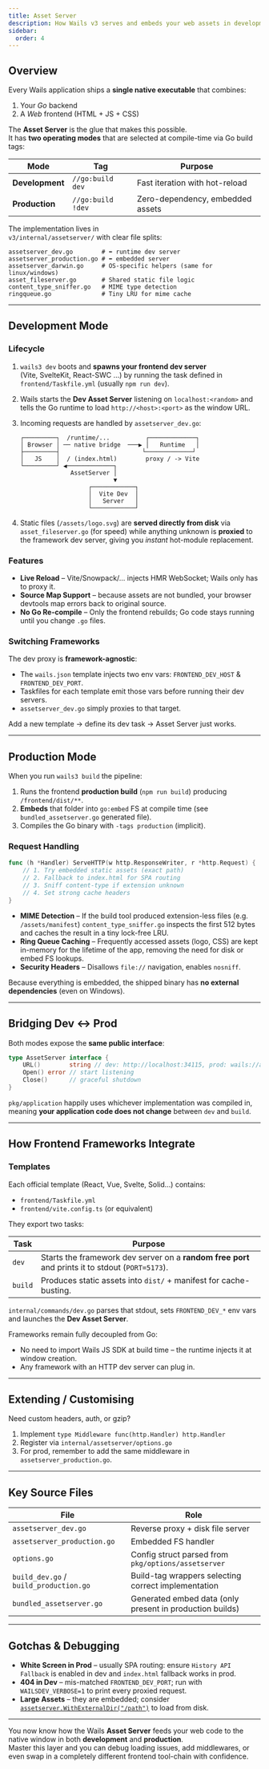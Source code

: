```yaml
---
title: Asset Server
description: How Wails v3 serves and embeds your web assets in development and production
sidebar:
  order: 4
---
```


## Overview

Every Wails application ships a **single native executable** that combines:

1. Your *Go* backend  
2. A *Web* frontend (HTML + JS + CSS)

The **Asset Server** is the glue that makes this possible.  
It has **two operating modes** that are selected at compile-time via Go build
tags:

| Mode | Tag | Purpose |
|------|-----|---------|
| **Development** | `//go:build dev` | Fast iteration with hot-reload |
| **Production**  | `//go:build !dev` | Zero-dependency, embedded assets |

The implementation lives in  
`v3/internal/assetserver/` with clear file splits:

```
assetserver_dev.go        # ⬅️ runtime dev server
assetserver_production.go # ⬅️ embedded server
assetserver_darwin.go     # OS-specific helpers (same for linux/windows)
asset_fileserver.go       # Shared static file logic
content_type_sniffer.go   # MIME type detection
ringqueue.go              # Tiny LRU for mime cache
```

---

## Development Mode

### Lifecycle

1. `wails3 dev` boots and **spawns your frontend dev server**  
   (Vite, SvelteKit, React-SWC …) by running the task defined in
   `frontend/Taskfile.yml` (usually `npm run dev`).
2. Wails starts the **Dev Asset Server** listening on `localhost:<random>` and
   tells the Go runtime to load `http://<host>:<port>` as the window URL.
3. Incoming requests are handled by `assetserver_dev.go`:

   ```
   ┌─────────┐  /runtime/...          ┌─────────────┐
   │ Browser │ ── native bridge  ───▶ │   Runtime   │
   ├─────────┤                       └─────────────┘
   │   JS    │  / (index.html)        proxy / -> Vite
   └─────────┘ ◀─────────────┐
                 AssetServer │
                             ▼
                      ┌────────────┐
                      │  Vite Dev  │
                      │   Server   │
                      └────────────┘
   ```

4. Static files (`/assets/logo.svg`) are **served directly from disk** via
   `asset_fileserver.go` (for speed) while anything unknown is **proxied** to
   the framework dev server, giving you *instant* hot-module replacement.

### Features

* **Live Reload** – Vite/Snowpack/… injects HMR WebSocket; Wails only has to
  proxy it.
* **Source Map Support** – because assets are not bundled, your browser devtools
  map errors back to original source.
* **No Go Re-compile** – Only the frontend rebuilds; Go code stays running until
  you change `.go` files.

### Switching Frameworks

The dev proxy is **framework-agnostic**:

* The `wails.json` template injects two env vars:
  `FRONTEND_DEV_HOST` & `FRONTEND_DEV_PORT`.
* Taskfiles for each template emit those vars before running their dev servers.
* `assetserver_dev.go` simply proxies to that target.

Add a new template → define its dev task → Asset Server just works.

---

## Production Mode

When you run `wails3 build` the pipeline:

1. Runs the frontend **production build** (`npm run build`) producing
   `/frontend/dist/**`.
2. **Embeds** that folder into `go:embed` FS at compile time (see
   `bundled_assetserver.go` generated file).
3. Compiles the Go binary with `-tags production` (implicit).

### Request Handling

```go
func (h *Handler) ServeHTTP(w http.ResponseWriter, r *http.Request) {
    // 1. Try embedded static assets (exact path)
    // 2. Fallback to index.html for SPA routing
    // 3. Sniff content-type if extension unknown
    // 4. Set strong cache headers
}
```

* **MIME Detection** – If the build tool produced extension-less files (e.g.
  `/assets/manifest`) `content_type_sniffer.go` inspects the first 512 bytes and
  caches the result in a tiny lock-free LRU.
* **Ring Queue Caching** – Frequently accessed assets (logo, CSS) are kept
  in-memory for the lifetime of the app, removing the need for disk or embed FS
  lookups.
* **Security Headers** – Disallows `file://` navigation, enables `nosniff`.

Because everything is embedded, the shipped binary has **no external
dependencies** (even on Windows).

---

## Bridging Dev ↔ Prod

Both modes expose the **same public interface**:

```go
type AssetServer interface {
    URL()        string // dev: http://localhost:34115, prod: wails://app
    Open() error // start listening
    Close()      // graceful shutdown
}
```

`pkg/application` happily uses whichever implementation was compiled in, meaning
**your application code does not change** between `dev` and `build`.

---

## How Frontend Frameworks Integrate

### Templates

Each official template (React, Vue, Svelte, Solid…) contains:

* `frontend/Taskfile.yml`
* `frontend/vite.config.ts` (or equivalent)

They export two tasks:

| Task | Purpose |
|------|---------|
| `dev`   | Starts the framework dev server on a **random free port** and prints it to stdout (`PORT=5173`). |
| `build` | Produces static assets into `dist/` + manifest for cache-busting. |

`internal/commands/dev.go` parses that stdout, sets `FRONTEND_DEV_*` env vars
and launches the **Dev Asset Server**.

Frameworks remain fully decoupled from Go:

* No need to import Wails JS SDK at build time – the runtime injects it at
  window creation.
* Any framework with an HTTP dev server can plug in.

---

## Extending / Customising

Need custom headers, auth, or gzip?

1. Implement `type Middleware func(http.Handler) http.Handler`
2. Register via `internal/assetserver/options.go`
3. For prod, remember to add the same middleware in `assetserver_production.go`.

---

## Key Source Files

| File | Role |
|------|------|
| `assetserver_dev.go` | Reverse proxy + disk file server |
| `assetserver_production.go` | Embedded FS handler |
| `options.go` | Config struct parsed from `pkg/options/assetserver` |
| `build_dev.go` / `build_production.go` | Build-tag wrappers selecting correct implementation |
| `bundled_assetserver.go` | Generated embed data (only present in production builds) |

---

## Gotchas & Debugging

* **White Screen in Prod** – usually SPA routing: ensure `History API Fallback`
  is enabled in dev and `index.html` fallback works in prod.
* **404 in Dev** – mis-matched `FRONTEND_DEV_PORT`; run with
  `WAILSDEV_VERBOSE=1` to print every proxied request.
* **Large Assets** – they are embedded; consider
  [`assetserver.WithExternalDir("/path")`](https://pkg.go.dev) to load from disk.

---

You now know how the Wails **Asset Server** feeds your web code to the native
window in both **development** and **production**.  
Master this layer and you can debug loading issues, add middlewares, or even
swap in a completely different frontend tool-chain with confidence.
